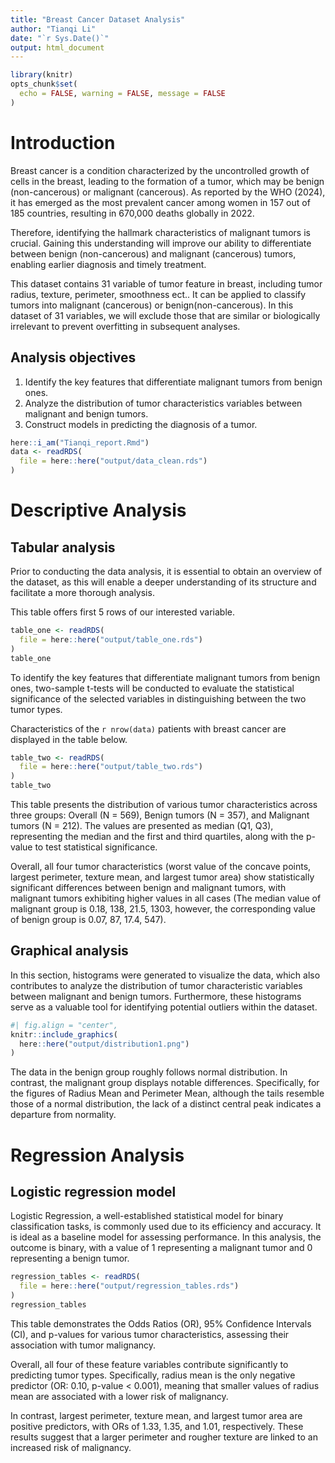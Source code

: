 ```yaml
---
title: "Breast Cancer Dataset Analysis"
author: "Tianqi Li"
date: "`r Sys.Date()`"
output: html_document
---
```


```r
library(knitr)
opts_chunk$set(
  echo = FALSE, warning = FALSE, message = FALSE
)
```

# Introduction
Breast cancer is a condition characterized by the uncontrolled growth of cells in the breast, leading to the formation of a tumor, which may be benign (non-cancerous) or malignant (cancerous). As reported by the WHO (2024), it has emerged as the most prevalent cancer among women in 157 out of 185 countries, resulting in 670,000 deaths globally in 2022.

Therefore, identifying the hallmark characteristics of malignant tumors is crucial. Gaining this understanding will improve our ability to differentiate between benign (non-cancerous) and malignant (cancerous) tumors, enabling earlier diagnosis and timely treatment.

This dataset contains 31 variable of tumor feature in breast, including tumor radius, texture, perimeter, smoothness ect..
It can be applied to classify tumors into malignant (cancerous) or benign(non-cancerous). In this dataset of 31 variables, we will exclude those that are similar or biologically irrelevant to prevent overfitting in subsequent analyses.

## Analysis objectives
1. Identify the key features that differentiate malignant tumors from benign ones.
2. Analyze the distribution of tumor characteristics variables between malignant and benign tumors.
3. Construct models in predicting the diagnosis of a tumor.


```r
here::i_am("Tianqi_report.Rmd")
data <- readRDS(
  file = here::here("output/data_clean.rds")
)
```

# Descriptive Analysis

## Tabular analysis
Prior to conducting the data analysis, it is essential to obtain an overview of the dataset, as this will enable a deeper understanding of its structure and facilitate a more thorough analysis. 

This table offers first 5 rows of our interested variable.

```r
table_one <- readRDS(
  file = here::here("output/table_one.rds")
)
table_one
```

To identify the key features that differentiate malignant tumors from benign ones, two-sample t-tests will be conducted to evaluate the statistical significance of the selected variables in distinguishing between the two tumor types.  

Characteristics of the `r nrow(data)` patients with breast cancer are displayed in the table below.

```r
table_two <- readRDS(
  file = here::here("output/table_two.rds")
)
table_two
```

This table presents the distribution of various tumor characteristics across three groups: Overall (N = 569), Benign tumors (N = 357), and Malignant tumors (N = 212). The values are presented as median (Q1, Q3), representing the median and the first and third quartiles, along with the p-value to test statistical significance.

Overall, all four tumor characteristics (worst value of the concave points, largest perimeter, texture mean, and largest tumor area) show statistically significant differences between benign and malignant tumors, with malignant tumors exhibiting higher values in all cases (The median value of malignant group is 0.18, 138, 21.5, 1303, however, the corresponding value of benign group is 0.07, 87, 17.4, 547). 

## Graphical analysis
In this section, histograms were generated to visualize the data, which also contributes to analyze the distribution of tumor characteristic variables between malignant and benign tumors. Furthermore, these histograms serve as a valuable tool for identifying potential outliers within the dataset.

```r
#| fig.align = "center",
knitr::include_graphics(
  here::here("output/distribution1.png")
)
```

The data in the benign group roughly follows normal distribution. In contrast, the malignant group displays notable differences. Specifically, for the figures of Radius Mean and Perimeter Mean, although the tails resemble those of a normal distribution, the lack of a distinct central peak indicates a departure from normality.

# Regression Analysis

## Logistic regression model

Logistic Regression, a well-established statistical model for binary classification tasks, is commonly used due to its efficiency and accuracy. It is ideal as a baseline model for assessing performance. In this analysis, the outcome is binary, with a value of 1 representing a malignant tumor and 0 representing a benign tumor.

```r
regression_tables <- readRDS(
  file = here::here("output/regression_tables.rds")
)
regression_tables
```


This table demonstrates the Odds Ratios (OR), 95% Confidence Intervals (CI), and p-values for various tumor characteristics, assessing their association with tumor malignancy.

Overall, all four of these feature variables contribute significantly to predicting tumor types. Specifically, radius mean is the only negative predictor (OR: 0.10, p-value < 0.001), meaning that smaller values of radius mean are associated with a lower risk of malignancy.

In contrast, largest perimeter, texture mean, and largest tumor area are positive predictors, with ORs of 1.33, 1.35, and 1.01, respectively. These results suggest that a larger perimeter and rougher texture are linked to an increased risk of malignancy.










